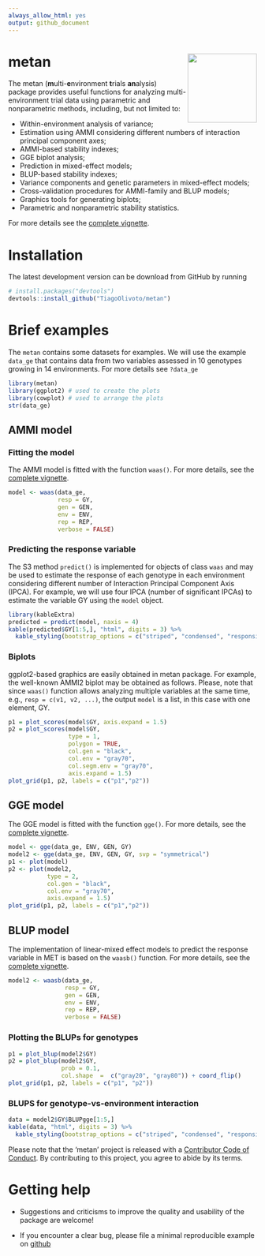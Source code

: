 ```yaml
---
always_allow_html: yes
output: github_document
---
```


<!-- README.md is generated from README.Rmd. Please edit that file -->


# metan <img src="man/figures/logo.png" align="right" height=140/>

The metan (**m**ulti-**e**nvironment **t**rials **an**alysis) package provides useful functions for analyzing multi-environment trial data using parametric and nonparametric methods, including, but not limited to:

* Within-environment analysis of variance;
* Estimation using AMMI considering different numbers of interaction principal component axes;
* AMMI-based stability indexes;
* GGE biplot analysis;
* Prediction in mixed-effect models;
* BLUP-based stability indexes;
* Variance components and genetic parameters in mixed-effect models;
* Cross-validation procedures for AMMI-family and BLUP models;
* Graphics tools for generating biplots;
* Parametric and nonparametric stability statistics.

For more details see the [complete vignette](https://tiagoolivoto.github.io/metan/).

# Installation

The latest development version can be download from GitHub by running
```r
# install.packages("devtools")
devtools::install_github("TiagoOlivoto/metan")
```



# Brief examples

The `metan` contains some datasets for examples. We will use the example `data_ge` that contains data from two variables assessed in 10 genotypes growing in 14 environments. For more details see `?data_ge`

```r
library(metan)
library(ggplot2) # used to create the plots
library(cowplot) # used to arrange the plots
str(data_ge)

```


## AMMI model
### Fitting the model
The AMMI model is fitted with the function `waas()`. For more details, see the [complete vignette](https://tiagoolivoto.github.io/metan/articles/vignettes_ammi.html).

```r
model <- waas(data_ge,
              resp = GY,
              gen = GEN,
              env = ENV,
              rep = REP,
              verbose = FALSE)
```


### Predicting the response variable
The S3 method `predict()` is implemented for objects of class `waas` and may be used to estimate the response of each genotype in each environment considering different number of Interaction Principal Component Axis (IPCA). For example, we will use four IPCA (number of significant IPCAs) to estimate the variable GY using the `model` object.

```r
library(kableExtra)
predicted = predict(model, naxis = 4)
kable(predicted$GY[1:5,], "html", digits = 3) %>%
  kable_styling(bootstrap_options = c("striped", "condensed", "responsive"))
```


### Biplots

ggplot2-based graphics are easily obtained in metan package. For example, the well-known AMMI2 biplot may be obtained as follows. Please, note that since `waas()` function allows analyzing multiple variables at the same time, e.g., `resp = c(v1, v2, ...)`, the output `model` is a list, in this case with one element, GY.

```r
p1 = plot_scores(model$GY, axis.expand = 1.5)
p2 = plot_scores(model$GY,
                 type = 1,
                 polygon = TRUE,
                 col.gen = "black",
                 col.env = "gray70",
                 col.segm.env = "gray70",
                 axis.expand = 1.5)
plot_grid(p1, p2, labels = c("p1","p2"))
```

## GGE model
The GGE model is fitted with the function `gge()`. For more details, see the [complete vignette](https://tiagoolivoto.github.io/metan/articles/vignettes_gge.html).


```r
model <- gge(data_ge, ENV, GEN, GY)
model2 <- gge(data_ge, ENV, GEN, GY, svp = "symmetrical")
p1 <- plot(model)
p2 <- plot(model2,
           type = 2,
           col.gen = "black",
           col.env = "gray70",
           axis.expand = 1.5)
plot_grid(p1, p2, labels = c("p1","p2"))
```


## BLUP model
The implementation of linear-mixed effect models to predict the response variable in MET is based on the `waasb()` function. For more details, see the [complete vignette](https://tiagoolivoto.github.io/metan/articles/vignettes_blup.html).

```r
model2 <- waasb(data_ge,
                resp = GY,
                gen = GEN,
                env = ENV,
                rep = REP,
                verbose = FALSE)
```


### Plotting the BLUPs for genotypes


```r
p1 = plot_blup(model2$GY)
p2 = plot_blup(model2$GY,
               prob = 0.1,
               col.shape  =  c("gray20", "gray80")) + coord_flip()
plot_grid(p1, p2, labels = c("p1", "p2"))
```


### BLUPS for genotype-vs-environment interaction

```r
data = model2$GY$BLUPgge[1:5,]
kable(data, "html", digits = 3) %>%
  kable_styling(bootstrap_options = c("striped", "condensed", "responsive"))
```

Please note that the 'metan' project is released with a [Contributor Code of Conduct](CODE_OF_CONDUCT.md). By contributing to this project, you agree to abide by its terms.
  
# Getting help

* Suggestions and criticisms to improve the quality and usability of the package are welcome!

* If you encounter a clear bug, please file a minimal reproducible example on [github](https://github.com/TiagoOlivoto/metan/issues)

